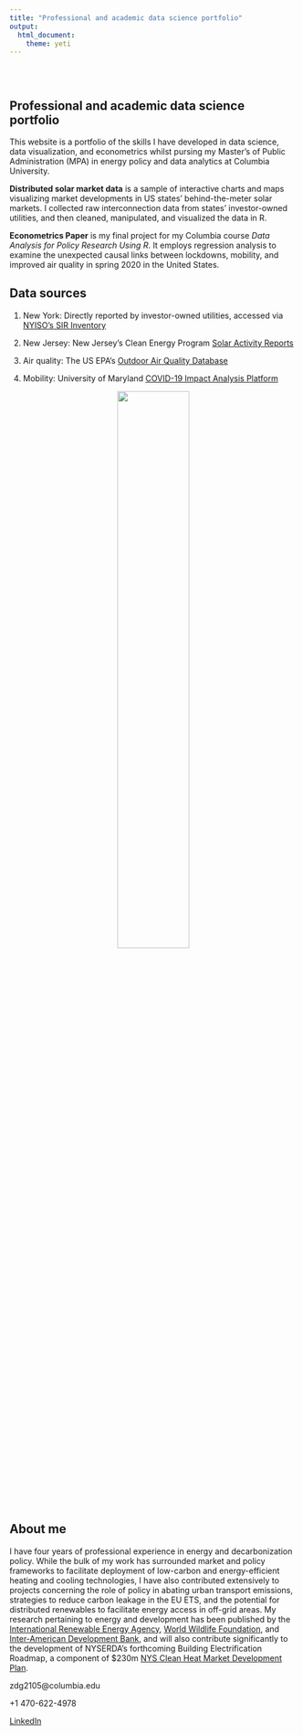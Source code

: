 ```yaml
---
title: "Professional and academic data science portfolio"
output: 
  html_document:
    theme: yeti
---
```


<style type="text/css">
.title {
  display: none;
}

#getting-started img {
  margin-right: 10px;
}

</style>

<div class="row" style="padding-top: 30px;">
<div class="col-sm-6">

# **Professional and academic data science portfolio**

This website is a portfolio of the skills I have developed in data science, data visualization, and econometrics whilst pursing my Master's of Public Administration (MPA) in energy policy and data analytics at Columbia University.

**Distributed solar market data** is a sample of interactive charts and maps visualizing market developments in US states' behind-the-meter solar markets. I collected raw interconnection data from states' investor-owned utilities, and then cleaned, manipulated, and visualized the data in R.

**Econometrics Paper** is my final project for my Columbia course *Data Analysis for Policy Research Using R*. It employs regression analysis to examine the unexpected causal links between lockdowns, mobility, and improved air quality in spring 2020 in the United States.

## Data sources

1. New York: Directly reported by investor-owned utilities, accessed via [NYISO's SIR Inventory](https://www3.dps.ny.gov/W/PSCWeb.nsf/All/286D2C179E9A5A8385257FBF003F1F7E)

2. New Jersey: New Jersey's Clean Energy Program [Solar Activity Reports](https://njcleanenergy.com/renewable-energy/project-activity-reports/project-activity-reports)

3. Air quality: The US EPA's [Outdoor Air Quality Database](https://www.epa.gov/outdoor-air-quality-data)

4. Mobility: University of Maryland [COVID-19 Impact Analysis Platform](https://data.covid.umd.edu/)

</div>
<div class="col-sm-6">

<center>

![](images/sipa.jpg){width=50%}

</center>

## About me

I have four years of professional experience in energy and decarbonization policy. While the bulk of my work has surrounded market and policy frameworks to facilitate deployment of low-carbon and energy-efficient heating and cooling technologies, I have also contributed extensively to projects concerning the role of policy in abating urban transport emissions, strategies to reduce carbon leakage in the EU ETS, and the potential for distributed renewables to facilitate energy access in off-grid areas. My research pertaining to energy and development has been published by the [International Renewable Energy Agency](https://www.irena.org/publications/2020/Nov/Renewable-Energy-Policies-in-a-Time-of-Transition-Heating-and-Cooling), [World Wildlife Foundation](https://www.vivideconomics.com/wp-content/uploads/2019/10/WWF_Report_VIVID_Climate_2019_web.pdf), and [Inter-American Development Bank](http://www.itc.gov.bz/uploads/1/2/7/5/12751065/regional_economic_development_master_plan_for_corozal____action_plan_final.pdf), and will also contribute significantly to the development of NYSERDA’s forthcoming Building Electrification Roadmap, a component of $230m [NYS Clean Heat Market Development Plan](https://www.energy.gov/sites/prod/files/2020/12/f81/bto-2020-peer-preview-nyserda-electrification.pdf).

zdg2105@columbia.edu

+1 470-622-4978

[LinkedIn](https://www.linkedin.com/in/zachary-gaeddert-7584b26a/)

</a>
</div>
